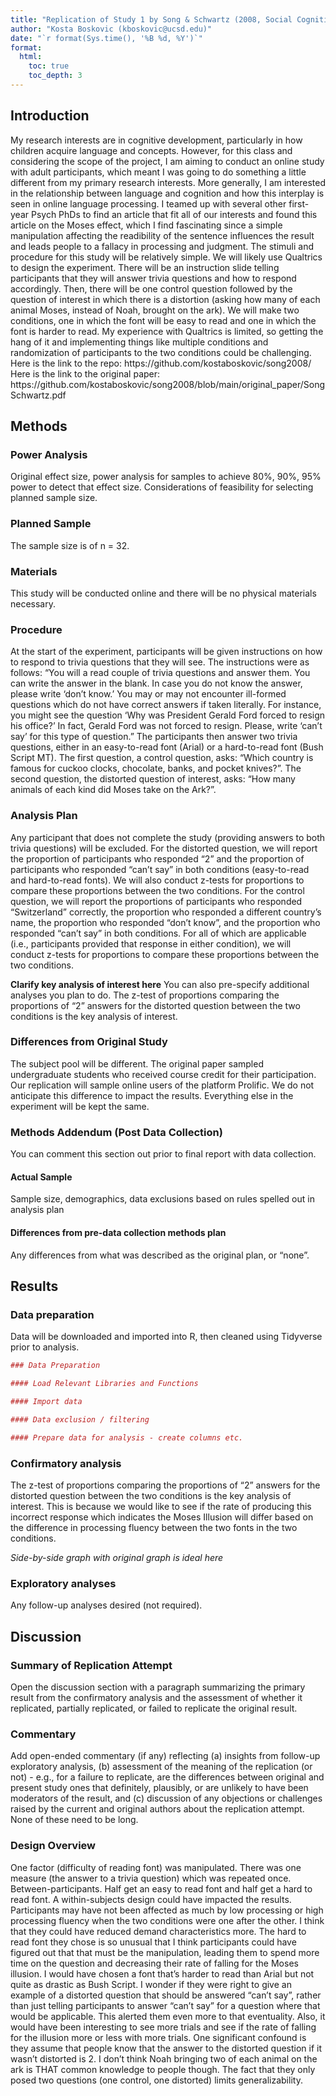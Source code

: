 ```yaml
---
title: "Replication of Study 1 by Song & Schwartz (2008, Social Cognition)"
author: "Kosta Boskovic (kboskovic@ucsd.edu)"
date: "`r format(Sys.time(), '%B %d, %Y')`"
format:
  html:
    toc: true
    toc_depth: 3
---
```


<!-- Replication reports should all use this template to standardize reporting across projects.  These reports will be public supplementary materials that accompany the summary report(s) of the aggregate results. -->

## Introduction

My research interests are in cognitive development, particularly in how children acquire language and concepts. However, for this class and considering the scope of the project, I am aiming to conduct an online study with adult participants, which meant I was going to do something a little different from my primary research interests. More generally, I am interested in the relationship between language and cognition and how this interplay is seen in online language processing. I teamed up with several other first-year Psych PhDs to find an article that fit all of our interests and found this article on the Moses effect, which I find fascinating since a simple manipulation affecting the readibility of the sentence influences the result and leads people to a fallacy in processing and judgment. 
The stimuli and procedure for this study will be relatively simple. We will likely use Qualtrics to design the experiment. There will be an instruction slide telling participants that they will answer trivia questions and how to respond accordingly. Then, there will be one control question followed by the question of interest in which there is a distortion (asking how many of each animal Moses, instead of Noah, brought on the ark). We will make two conditions, one in which the font will be easy to read and one in which the font is harder to read. My experience with Qualtrics is limited, so getting the hang of it and implementing things like multiple conditions and randomization of participants to the two conditions could be challenging.
Here is the link to the repo: https://github.com/kostaboskovic/song2008/
Here is the link to the original paper: https://github.com/kostaboskovic/song2008/blob/main/original_paper/SongSchwartz.pdf


## Methods

### Power Analysis

Original effect size, power analysis for samples to achieve 80%, 90%, 95% power to detect that effect size.  Considerations of feasibility for selecting planned sample size.

### Planned Sample

The sample size is of n = 32.

### Materials

This study will be conducted online and there will be no physical materials necessary.

### Procedure	

At the start of the experiment, participants will be given instructions on how to respond to trivia questions that they will see. The instructions were as follows: “You will a read couple of trivia questions and answer them. You can write the answer in the blank. In case you do not know the answer, please write 'don't know.' You may or may not encounter ill-formed questions which do not have correct answers if taken literally. For instance, you might see the question 'Why was President Gerald Ford forced to resign his office?' In fact, Gerald Ford was not forced to resign. Please, write 'can't say' for this type of question." The participants then answer two trivia questions, either in an easy-to-read font (Arial) or a hard-to-read font (Bush Script MT). The first question, a control question, asks: “Which country is famous for cuckoo clocks, chocolate, banks, and pocket knives?". The second question, the distorted question of interest, asks: “How many animals of each kind did Moses take on the Ark?".

### Analysis Plan

Any participant that does not complete the study (providing answers to both trivia questions) will be excluded. 
For the distorted question, we will report the proportion of participants who responded "2" and the proportion of participants who responded "can't say" in both conditions (easy-to-read and hard-to-read fonts). We will also conduct z-tests for proportions to compare these proportions between the two conditions.
For the control question, we will report the proportions of participants who responded "Switzerland" correctly, the proportion who responded a different country's name, the proportion who responded "don't know", and the proportion who responded "can't say" in both conditions. For all of which are applicable (i.e., participants provided that response in either condition), we will conduct z-tests for proportions to compare these proportions between the two conditions.

**Clarify key analysis of interest here**  You can also pre-specify additional analyses you plan to do.
The z-test of proportions comparing the proportions of "2" answers for the distorted question between the two conditions is the key analysis of interest.

### Differences from Original Study

The subject pool will be different. The original paper sampled undergraduate students who received course credit for their participation. Our replication will sample online users of the platform Prolific. We do not anticipate this difference to impact the results. Everything else in the experiment will be kept the same.

### Methods Addendum (Post Data Collection)

You can comment this section out prior to final report with data collection.

#### Actual Sample
  Sample size, demographics, data exclusions based on rules spelled out in analysis plan

#### Differences from pre-data collection methods plan
  Any differences from what was described as the original plan, or “none”.


## Results


### Data preparation

Data will be downloaded and imported into R, then cleaned using Tidyverse prior to analysis.
	
```r
### Data Preparation

#### Load Relevant Libraries and Functions

#### Import data

#### Data exclusion / filtering

#### Prepare data for analysis - create columns etc.
```

### Confirmatory analysis

The z-test of proportions comparing the proportions of "2" answers for the distorted question between the two conditions is the key analysis of interest. This is because we would like to see if the rate of producing this incorrect response which indicates the Moses Illusion will differ based on the difference in processing fluency between the two fonts in the two conditions.

*Side-by-side graph with original graph is ideal here*

### Exploratory analyses

Any follow-up analyses desired (not required).  

## Discussion

### Summary of Replication Attempt

Open the discussion section with a paragraph summarizing the primary result from the confirmatory analysis and the assessment of whether it replicated, partially replicated, or failed to replicate the original result.  

### Commentary

Add open-ended commentary (if any) reflecting (a) insights from follow-up exploratory analysis, (b) assessment of the meaning of the replication (or not) - e.g., for a failure to replicate, are the differences between original and present study ones that definitely, plausibly, or are unlikely to have been moderators of the result, and (c) discussion of any objections or challenges raised by the current and original authors about the replication attempt.  None of these need to be long.

### Design Overview
One factor (difficulty of reading font) was manipulated.
There was one measure (the answer to a trivia question) which was repeated once.
Between-participants. Half get an easy to read font and half get a hard to read font.
A within-subjects design could have impacted the results. Participants may have not been affected as much by low processing or high processing fluency when the two conditions were one after the other.
I think that they could have reduced demand characteristics more. The hard to read font they chose is so unusual that I think participants could have figured out that that must be the manipulation, leading them to spend more time on the question and decreasing their rate of falling for the Moses illusion. I would have chosen a font that's harder to read than Arial but not quite as drastic as Bush Script.
I wonder if they were right to give an example of a distorted question that should be answered "can't say", rather than just telling participants to answer "can't say" for a question where that would be applicable. This alerted them even more to that eventuality. Also, it would have been interesting to see more trials and see if the rate of falling for the illusion more or less with more trials. 
One significant confound is they assume that people know that the answer to the distorted question if it wasn't distorted is 2. I don't think Noah bringing two of each animal on the ark is THAT common knowledge to people though. The fact that they only posed two questions (one control, one distorted) limits generalizability.
